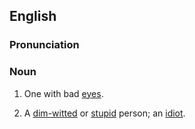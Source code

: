 ==English==

===Pronunciation===
{{rfap|en}}
{{rfp|en}}

===Noun===
{{en-noun}}

# {{lb|en|obsolete}} One with bad [[eyes]].
# A [[dim-witted]] or [[stupid]] person; an [[idiot]].